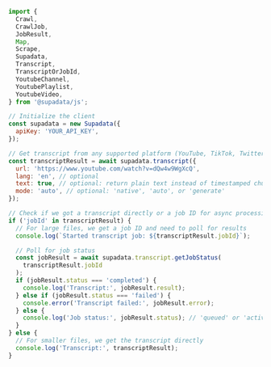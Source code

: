 ```js Node
import {
  Crawl,
  CrawlJob,
  JobResult,
  Map,
  Scrape,
  Supadata,
  Transcript,
  TranscriptOrJobId,
  YoutubeChannel,
  YoutubePlaylist,
  YoutubeVideo,
} from '@supadata/js';

// Initialize the client
const supadata = new Supadata({
  apiKey: 'YOUR_API_KEY',
});

// Get transcript from any supported platform (YouTube, TikTok, Twitter) or file
const transcriptResult = await supadata.transcript({
  url: 'https://www.youtube.com/watch?v=dQw4w9WgXcQ',
  lang: 'en', // optional
  text: true, // optional: return plain text instead of timestamped chunks
  mode: 'auto', // optional: 'native', 'auto', or 'generate'
});

// Check if we got a transcript directly or a job ID for async processing
if ('jobId' in transcriptResult) {
  // For large files, we get a job ID and need to poll for results
  console.log(`Started transcript job: ${transcriptResult.jobId}`);

  // Poll for job status
  const jobResult = await supadata.transcript.getJobStatus(
    transcriptResult.jobId
  );
  if (jobResult.status === 'completed') {
    console.log('Transcript:', jobResult.result);
  } else if (jobResult.status === 'failed') {
    console.error('Transcript failed:', jobResult.error);
  } else {
    console.log('Job status:', jobResult.status); // 'queued' or 'active'
  }
} else {
  // For smaller files, we get the transcript directly
  console.log('Transcript:', transcriptResult);
}
```